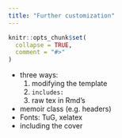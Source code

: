 ```yaml
---
title: "Further customization"
---
```


```r
knitr::opts_chunk$set(
  collapse = TRUE,
  comment = "#>"
)
```

* three ways:
    1. modifying the template
    2. `includes:`
    3. raw tex in Rmd's
* memoir class (e.g. headers)
* Fonts: TuG, xelatex
* including the cover
